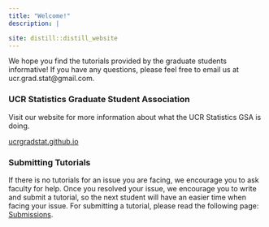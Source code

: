 ```yaml
---
title: "Welcome!"
description: |

site: distill::distill_website
---
```


We hope you find the tutorials provided by the graduate students informative! If you have any questions, please feel free to email us at ucr.grad.stat@gmail.com.

### UCR Statistics Graduate Student Association

Visit our website for more information about what the UCR Statistics GSA is doing.

[ucrgradstat.github.io](https://ucrgradstat.github.io/)

### Submitting Tutorials

If there is no tutorials for an issue you are facing, we encourage you to ask faculty for help. Once you resolved your issue, we encourage you to write and submit a tutorial, so the next student will have an easier time when facing your issue. For submitting a tutorial, please read the following page: [Submissions](https://ucrgradstat.github.io/stat_comp/submission.html).





